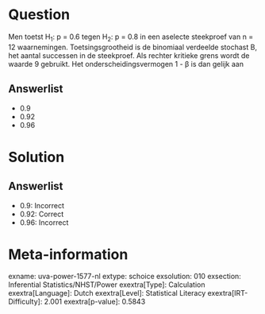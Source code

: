Question
========

Men toetst H~1~: p = 0.6 tegen H~2~: p = 0.8 in een aselecte steekproef
van n = 12 waarnemingen. Toetsingsgrootheid is de binomiaal verdeelde
stochast B, het aantal successen in de steekproef. Als rechter kritieke
grens wordt de waarde 9 gebruikt. Het onderscheidingsvermogen 1 - β is
dan gelijk aan

Answerlist
----------

* 0.9
* 0.92
* 0.96

Solution
========

Answerlist
----------

* 0.9: Incorrect
* 0.92: Correct
* 0.96: Incorrect

Meta-information
================
exname: uva-power-1577-nl
extype: schoice
exsolution: 010
exsection: Inferential Statistics/NHST/Power
exextra[Type]: Calculation
exextra[Language]: Dutch
exextra[Level]: Statistical Literacy
exextra[IRT-Difficulty]: 2.001
exextra[p-value]: 0.5843
